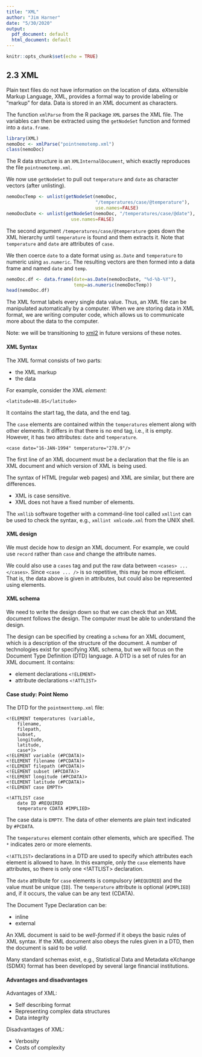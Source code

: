 ```yaml
---
title: "XML"
author: "Jim Harner"
date: "5/30/2020"
output:
  pdf_document: default
  html_document: default
---
```


```r
knitr::opts_chunk$set(echo = TRUE)
```

## 2.3 XML

Plain text files do not have information on the location of data. eXtensible Markup Language, XML, provides a formal way to provide labeling or “markup” for data. Data is stored in an XML document as characters.

The function `xmlParse` from the R package `XML` parses the XML file. The variables can then be extracted using the `getNodeSet` function and formed into a `data.frame`.

```r
library(XML)
nemoDoc <- xmlParse("pointnemotemp.xml")
class(nemoDoc)
```
The R data structure is an `XMLInternalDocument`, which exactly reproduces the file `pointnemotemp.xml`.

We now use `getNodeSet` to pull out `temperature` and `date` as character vectors (after unlisting).
```r
nemoDocTemp <- unlist(getNodeSet(nemoDoc,
                                 "/temperatures/case/@temperature"),
                                 use.names=FALSE)
nemoDocDate <- unlist(getNodeSet(nemoDoc, "/temperatures/case/@date"),
                        use.names=FALSE)
```
The second argument `/temperatures/case/@temperature` goes down the XML hierarchy until `temperature` is found and them extracts it. Note that `temperature` and `date` are attributes of `case`.

We then coerce `date` to a date format using `as.Date` and `temperature` to numeric using `as.numeric`. The resulting vectors are then formed into a data frame and named `date` and `temp`.
```r
nemoDoc.df <- data.frame(date=as.Date(nemoDocDate, "%d-%b-%Y"),
                         temp=as.numeric(nemoDocTemp))
head(nemoDoc.df)
```

The XML format labels every single data value. Thus, an XML file can be manipulated automatically by a computer. When we are storing data in XML format, we are writing computer code, which allows us to communicate more about the data to the computer.

Note: we will be transitioning to [xml2](https://github.com/r-lib/xml2) in future versions of these notes.

#### XML Syntax

The XML format consists of two parts:  

* the XML markup  
* the data  

For example, consider the XML *element*:  
```
<latitude>48.8S</latitude>
```
It contains the start tag, the data, and the end tag.

The `case` elements are contained within the `temperatures` element along with other elements. It differs in that there is no end tag, i.e., it is empty. However, it has two attributes: `date` and `temperature`. 
```
<case date="16-JAN-1994" temperature="278.9"/>  
```

The first line of an XML document must be a declaration that the file is an XML document and which version of XML is being used.  
<?xml version="1.0"?>  

The syntax of HTML (regular web pages) and XML are similar, but there are differences.  

* XML is case sensitive.    
* XML does not have a fixed number of elements.   

The `xmllib` software together with a command-line tool called `xmllint` can be used to check the syntax, e.g.,  `xmllint xmlcode.xml` from the UNIX shell.

#### XML design

We must decide how to *design* an XML document. For example, we could use `record` rather than `case` and change the attribute names.

We could also use a `cases` tag and put the raw data between `<cases> ... </cases>`. Since `<case ... />` is so repetitive, this may be more efficient. That is, the data above is given in attributes, but could also be represented using elements.

#### XML schema

We need to write the design down so that we can check that an XML document follows the design. The computer must be able to understand the design.

The design can be specified by creating a `schema` for an XML document, which is a description of the structure of the document. A number of technologies exist for specifying XML schema, but we will focus on the Document Type Definition (DTD) language. A DTD is a set of rules for an XML document. It contains:  

* element declarations  `<!ELEMENT>`   
* attribute declarations  `<!ATTLIST>`  

#### Case study: Point Nemo

The DTD for the `pointmenttemp.xml` file:
```
<!ELEMENT temperatures (variable,
    filename,
    filepath,
    subset,
    longitude,
    latitude,
    case*)>
<!ELEMENT variable (#PCDATA)>
<!ELEMENT filename (#PCDATA)>
<!ELEMENT filepath (#PCDATA)>
<!ELEMENT subset (#PCDATA)>
<!ELEMENT longitude (#PCDATA)>
<!ELEMENT latitude (#PCDATA)>
<!ELEMENT case EMPTY>

<!ATTLIST case
    date ID #REQUIRED
    temperature CDATA #IMPLIED>
```

The case data is `EMPTY`. The data of other elements are plain text indicated by `#PCDATA`.

The `temperatures` element contain other elements, which are specified. The `*` indicates zero or more elements.

 `<!ATTLIST>` declarations in a DTD are used to specify which attributes each element is allowed to have. In this example, only the `case` elements have attributes, so there is only one <!ATTLIST> declaration.
 
The `date` attribute for `case` elements is compulsory (`#REQUIRED`) and the value must be unique (`ID`). The `temperature` attribute is optional (`#IMPLIED`) and, if it occurs, the value can be any text (CDATA).
 
The Document Type Declaration can be:  

* inline  
* external  

An XML document is said to be *well-formed* if it obeys the basic rules of XML syntax. If the XML document also obeys the rules given in a DTD, then the document is said to be *valid*.

Many standard schemas exist, e.g., Statistical Data and Metadata eXchange (SDMX) format has been developed by several large financial institutions.

#### Advantages and disadvantages

Advantages of XML:  

* Self describing format  
* Representing complex data structures  
* Data integrity

Disadvantages of XML:  

* Verbosity  
* Costs of complexity